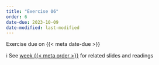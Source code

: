 ```yaml
---
title: "Exercise 06"
order: 6
date-due: 2023-10-09
date-modified: last-modified
---
```


::: {.callout-important appearance="minimal" icon="true"}
Exercise due on {{< meta date-due >}}
:::

ℹ️ See [week {{< meta order >}}](../weeks/week_0{{< meta order >}}.html) for related slides and readings

